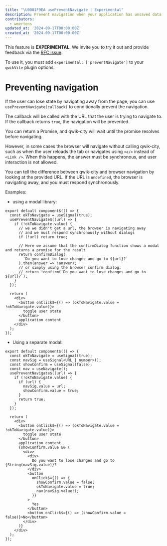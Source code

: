 ```yaml
---
title: "\U0001F9EA usePreventNavigate | Experimental"
description: Prevent navigation when your application has unsaved data.
contributors:
  - wmertens
updated_at: '2024-09-17T00:00:00Z'
created_at: '2024-09-17T00:00:00Z'
---
```


This feature is **EXPERIMENTAL**. We invite you to try it out and provide feedback via the [RFC issue](https://github.com/QwikDev/qwik-evolution/issues/15).

To use it, you must add `experimental: ['preventNavigate']` to your `qwikVite` plugin options.

# Preventing navigation

If the user can lose state by navigating away from the page, you can use `usePreventNavigate(callback)` to conditionally prevent the navigation.

The callback will be called with the URL that the user is trying to navigate to. If the callback returns `true`, the navigation will be prevented.

You can return a Promise, and qwik-city will wait until the promise resolves before navigating.

However, in some cases the browser will navigate without calling qwik-city, such as when the user reloads the tab or navigates using `<a/>` instead of `<Link />`. When this happens, the answer must be synchronous, and user interaction is not allowed.

You can tell the difference between qwik-city and browser navigation by looking at the provided URL. If the URL is `undefined`, the browser is navigating away, and you must respond synchronously.

Examples:

- using a modal library:

```tsx
export default component$(() => {
  const okToNavigate = useSignal(true);
  usePreventNavigate$((url) => {
    if (!okToNavigate.value) {
      // we we didn't get a url, the browser is navigating away
      // and we must respond synchronously without dialogs
      if (!url) return true;

      // Here we assume that the confirmDialog function shows a modal and returns a promise for the result
      return confirmDialog(
        `Do you want to lose changes and go to ${url}?`
      ).then(answer => !answer);
      // or simply using the browser confirm dialog:
      // return !confirm(`Do you want to lose changes and go to ${url}?`);
    }
  });

  return (
    <div>
      <button onClick$={() => (okToNavigate.value = !okToNavigate.value)}>
        toggle user state
      </button>
      application content
    </div>
  );
});
```

- Using a separate modal:

```tsx
export default component$(() => {
  const okToNavigate = useSignal(true);
  const navSig = useSignal<URL | number>();
  const showConfirm = useSignal(false);
  const nav = useNavigate();
  usePreventNavigate$((url) => {
    if (!okToNavigate.value) {
      if (url) {
        navSig.value = url;
        showConfirm.value = true;
      }
      return true;
    }
  });

  return (
    <div>
      <button onClick$={() => (okToNavigate.value = !okToNavigate.value)}>
        toggle user state
      </button>
      application content
      {showConfirm.value && (
        <div>
          <div>
            Do you want to lose changes and go to {String(navSig.value)}?
          </div>
          <button
            onClick$={() => {
              showConfirm.value = false;
              okToNavigate.value = true;
              nav(navSig.value!);
            }}
          >
            Yes
          </button>
          <button onClick$={() => (showConfirm.value = false)}>No</button>
        </div>
      )}
    </div>
  );
});
```
